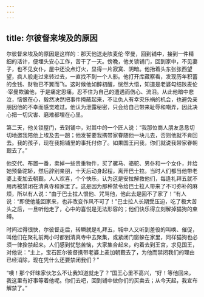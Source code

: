 ```yaml
---
---
---
```

title: 尔彼督来埃及的原因
---




尔彼督来埃及的原因是这样的：那天他送走陔麦伦·宰曼，回到铺中，接到一件精细的活计，便埋头安心工作，苦干了一天。傍晚，他关锁铺门，回到家中，不见妻子，也不见女仆，屋中还没点灯火，显得一片寂寞、阴暗。他抬着头东张张西望望，疯人般走过来转过去，一直找不到一个人影。他打开库藏察看，发现历年积蓄的金钱、财物已不翼而飞。这时候他如醉初醒，恍然大悟，知道是老婆勾结陔麦伦·宰曼欺骗他，于是痛定思痛，忍不住为自己的遭遇而伤心、流泪。从此他暗中悲泣，恼恨在心，毅然决然把事件掩蔽起来，不让仇人有幸灾乐祸的机会，也避免亲朋因他的不幸而感觉难过。他认为泄露秘密，只会给自己带来耻辱和嘲弄，因此决心把一切灾害、磨难都埋在心里。

第二天，他关锁屋门，去到铺中，对其中的一个匠人说：“我那位商人朋友恳恳切切地邀我陪他上埃及去一趟；他发誓要我携带家眷随他一块儿去，否则他就不肯回去。我的孩子，现在我把铺里的事托付你了。如果国王问我，你们就说我带家眷朝觐去了。”

他交代、布置一番，卖掉一些贵重物件，买了骡马、骆驼、男仆和一个女仆，并给她预备驼轿，然后辞别亲朋，十天后动身起程，离开巴士拉。当时人们都当他带老婆上麦加去朝觐，人人欢喜，个个快乐，认为这是安拉解救他们，每逢礼拜五就不用再被禁闭在清真寺和家里了。这是因为那种禁令给巴士拉人带来了不可弥补的麻烦，所以有人说：“由于巴士拉人恨他、咒骂他，他此去是回不了家了！”有人说：“即使他能回家来，也非改变作风不可了！”巴士拉人长期受压迫，吃了极大苦头之后，一旦听他走了，心中的喜悦是无法形容的；他们快乐得立刻解掉猫狗的束缚。

时间过得很快，尔彼督走后，转瞬就是礼拜五，城中人又听到差役的叫唤、催促，叫他们在聚礼前两小时都到清真寺中去聚集，或紧闭门窗躲在家里，同样猫狗也必须一律拴禁起来。人们感到忧愁苦恼，大家集合起来，约着去到王宫，求见国王，对他说：“主上，宝石匠尔彼督携带老婆上麦加朝觐去了，为他而禁闭我们的理由已经消除，现在凭什么还要禁闭我们？”

“噢！那个奸昧家伙怎么不让我知道就走了？”国王心里不高兴，“好！等他回来，我这里有好事等着他呢。你们去吧，回到铺中做你们的买卖去；从今天起，我宣布解禁了。”
